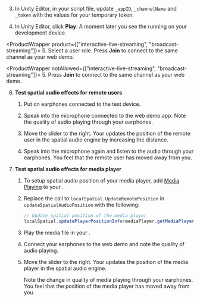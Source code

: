 <PlatformWrapper platform="unity">

3. In Unity Editor, in your script file, update `_appID`, `_channelName` and `_token` with the values for your temporary token.

4. In Unity Editor, click **Play**. A moment later you see the <Vpl k="CLIENT" /> running on your development device.

<ProductWrapper product={["interactive-live-streaming", "broadcast-streaming"]}>
5. Select a user role. Press **Join** to connect to the same channel as your web demo.
</ProductWrapper>

<ProductWrapper notAllowed={["interactive-live-streaming", "broadcast-streaming"]}>
5. Press **Join** to connect to the same channel as your web demo.
</ProductWrapper>

6. **Test spatial audio effects for remote users**

    1. Put on earphones connected to the <Vpl k="NAME"/> test device.

    1. Speak into the microphone connected to the web demo app. Note the quality of audio playing through your earphones.

    1. Move the slider to the right. Your <Vpl k="CLIENT" /> updates the position of the remote user in the spatial audio engine by increasing the distance. 
    
    1. Speak into the microphone again and listen to the audio through your earphones. You feel that the remote user has moved away from you.

<ProductWrapper notAllowed = "voice-calling">

7. **Test spatial audio effects for media player**

    1. To setup spatial audio position of your media player, add [Media Playing](/video-calling/develop/play-media) to your <Vpl k="CLIENT" />. 
    
    1. Replace the call to `localSpatial.UpdateRemotePosition` in `updateSpatialAudioPosition` with the following:

        ```csharp
        // Update spatial position of the media player
        localSpatial.updatePlayerPositionInfo(mediaPlayer.getMediaPlayerId(), remotePosInfo);
        ```
        
    1. Play the media file in your <Vpl k="NAME"/> <Vpl k="CLIENT" />.

    1. Connect your earphones to the web demo and note the quality of audio playing.

    1. Move the slider to the right. Your <Vpl k="CLIENT" /> updates the position of the media player in the spatial audio engine. 

        Note the change in quality of media playing through your earphones. You feel that the position of the media player has moved away from you.
</ProductWrapper>
</PlatformWrapper>